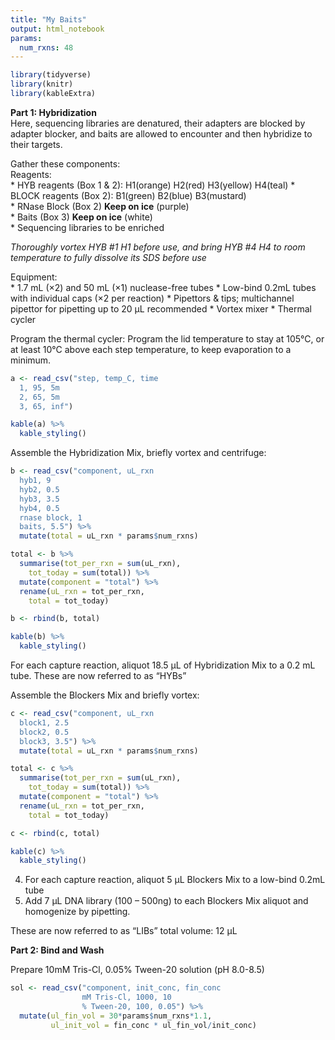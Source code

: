 ```yaml
---
title: "My Baits"
output: html_notebook
params:
  num_rxns: 48
---
```


```r
library(tidyverse)
library(knitr)
library(kableExtra)
```

**Part 1: Hybridization**  
Here, sequencing libraries are denatured, their adapters are blocked by adapter blocker, and baits are allowed to encounter and then hybridize to their targets.  

Gather these components:  
Reagents:  
* HYB reagents (Box 1 & 2): H1(orange) H2(red) H3(yellow) H4(teal)
* BLOCK reagents (Box 2): B1(green) B2(blue) B3(mustard)  
* RNase Block (Box 2) **Keep on ice** (purple)  
* Baits (Box 3) **Keep on ice** (white)  
* Sequencing libraries to be enriched  

*Thoroughly vortex HYB #1 H1 before use, and bring HYB #4 H4 to room temperature to fully dissolve its SDS before use*  

Equipment:  
* 1.7 mL (×2) and 50 mL (×1) nuclease-free tubes
* Low-bind 0.2mL tubes with individual caps (×2 per reaction)
* Pipettors & tips; multichannel pipettor for pipetting up to 20 μL recommended
* Vortex mixer
* Thermal cycler  

Program the thermal cycler:
Program the lid temperature to stay at 105°C, or at least 10°C above each step temperature, to keep evaporation to a minimum.

```r
a <- read_csv("step, temp_C, time
  1, 95, 5m
  2, 65, 5m
  3, 65, inf")

kable(a) %>% 
  kable_styling()
```

Assemble the Hybridization Mix, briefly vortex and centrifuge:
```r
b <- read_csv("component, uL_rxn
  hyb1, 9
  hyb2, 0.5
  hyb3, 3.5
  hyb4, 0.5
  rnase block, 1
  baits, 5.5") %>% 
  mutate(total = uL_rxn * params$num_rxns)

total <- b %>% 
  summarise(tot_per_rxn = sum(uL_rxn), 
    tot_today = sum(total)) %>% 
  mutate(component = "total") %>% 
  rename(uL_rxn = tot_per_rxn, 
    total = tot_today)

b <- rbind(b, total)

kable(b) %>% 
  kable_styling()
```

For each capture reaction, aliquot 18.5 μL of Hybridization Mix to a 0.2 mL tube. These are now referred to as “HYBs”

Assemble the Blockers Mix and briefly vortex:
```r
c <- read_csv("component, uL_rxn
  block1, 2.5
  block2, 0.5
  block3, 3.5") %>% 
  mutate(total = uL_rxn * params$num_rxns)

total <- c %>% 
  summarise(tot_per_rxn = sum(uL_rxn), 
    tot_today = sum(total)) %>% 
  mutate(component = "total") %>% 
  rename(uL_rxn = tot_per_rxn, 
    total = tot_today)

c <- rbind(c, total)

kable(c) %>% 
  kable_styling()
```
4. For each capture reaction, aliquot 5 μL Blockers Mix to a low-bind 0.2mL tube
5. Add 7 μL DNA library (100 – 500ng) to each Blockers Mix aliquot and homogenize by pipetting.

These are now referred to as “LIBs” total volume: 12 μL


**Part 2: Bind and Wash**

Prepare 10mM Tris-Cl, 0.05% Tween-20 solution (pH 8.0-8.5)
```r
sol <- read_csv("component, init_conc, fin_conc 
                mM Tris-Cl, 1000, 10
                % Tween-20, 100, 0.05") %>% 
  mutate(ul_fin_vol = 30*params$num_rxns*1.1, 
         ul_init_vol = fin_conc * ul_fin_vol/init_conc)
```

